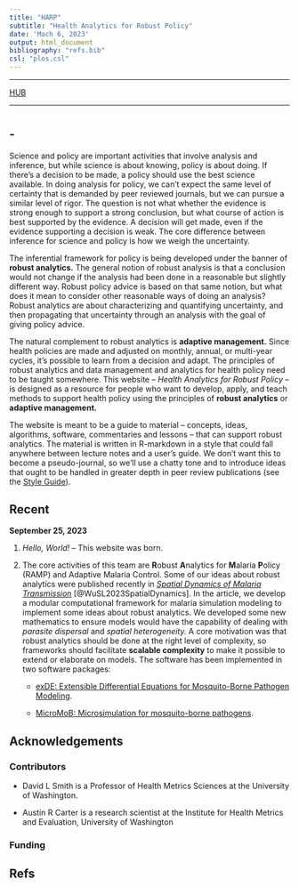 ```yaml
---
title: "HARP" 
subtitle: "Health Analytics for Robust Policy"  
date: 'Mach 6, 2023'
output: html_document
bibliography: "refs.bib" 
csl: "plos.csl" 
---
```


***

[HUB](hub.html)

*** 

# {.tabset}

## -  

Science and policy are important activities that involve analysis and inference, but while science is about knowing, policy is about doing. If there's a decision to be made, a policy should use the best science available. In doing analysis for policy, we can't expect the same level of certainty that is demanded by peer reviewed journals, but we can pursue a similar level of rigor. The question is not what whether the evidence is strong enough to support a strong conclusion, but what course of action is best supported by the evidence. A decision will get made, even if the evidence supporting a decision is weak. The core difference between inference for science and policy is how we weigh the uncertainty. 

The inferential framework for policy is being developed under the banner of **robust analytics.** The general notion of robust analysis is that a conclusion would not change if the analysis had been done in a reasonable but slightly different way. Robust policy advice is based on that same notion, but what does it mean to consider other reasonable ways of doing an analysis? Robust analytics are about characterizing and quantifying uncertainty, and then propagating that uncertainty through an analysis with the goal of giving policy advice. 

The natural complement to robust analytics is **adaptive management.** Since health policies are made and adjusted on monthly, annual, or multi-year cycles, it's possible to learn from a decision and adapt. The principles of robust analytics and data management and analytics for health policy need to be taught somewhere. This website -- *Health Analytics for Robust Policy* -- is designed as a resource for people who want to develop, apply, and teach methods to support health policy using the principles of **robust analytics** or **adaptive management.** 

The website is meant to be a guide to material -- concepts, ideas, algorithms, software, commentaries and lessons -- that can support robust analytics. The material is written in R-markdown in a style that could fall anywhere between lecture notes and a user's guide. We don't want this to become a pseudo-journal, so we'll use a chatty tone and to introduce ideas that ought to be handled in greater depth in peer review publications (see the [Style Guide](HARP-Style-Guide.html)). 

## Recent 

**September 25, 2023** 

1. *Hello, World!* -- This website was born. 

2. The core activities of this team are  **R**obust **A**nalytics for **M**alaria **P**olicy (RAMP) and Adaptive Malaria Control. Some of our ideas about robust analytics were published recently in [*Spatial Dynamics of Malaria Transmission*](https://journals.plos.org/ploscompbiol/article?id=10.1371/journal.pcbi.1010684){target="_blank"} [@WuSL2023SpatialDynamics]. In the article, we develop a modular computational framework for malaria simulation modeling to implement some ideas about robust analytics. We developed some new mathematics to ensure models would have the capability of dealing with *parasite dispersal* and *spatial heterogeneity.* A core motivation was that robust analytics should be done at the right level of complexity, so frameworks should facilitate **scalable complexity** to make it possible to extend or elaborate on models. The software has been implemented in two software packages: 

    - [exDE: Extensible Differential Equations for Mosquito-Borne Pathogen Modeling](https://dd-harp.github.io/exDE/){target="_blank"}. 
    
    - [MicroMoB: Microsimulation for mosquito-borne pathogens](https://dd-harp.github.io/MicroMoB/){target="_blank"}. 

## Acknowledgements {.tabset}

### Contributors 

+ David L Smith is a Professor of Health Metrics Sciences at the University of Washington. 

+ Austin R Carter is a research scientist at the Institute for Health Metrics and Evaluation, University of Washington  

### Funding  


## Refs 
